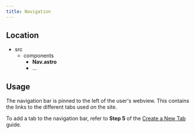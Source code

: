 ```yaml
---
title: Navigation
---
```



## Location
<FileTree>

- src
    - components
        - **Nav.astro**
        - ...

</FileTree>

## Usage

The navigation bar is pinned to the left of the user's webview. This contains the links to the different tabs used on the site.

To add a tab to the navigation bar, refer to **Step 5** of the [Create a New Tab](/guides/new-tab) guide.